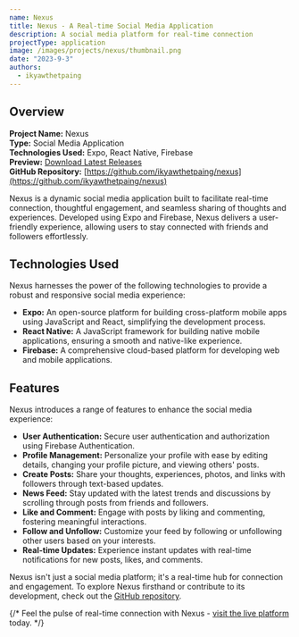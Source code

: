 ```yaml
---
name: Nexus
title: Nexus - A Real-time Social Media Application
description: A social media platform for real-time connection
projectType: application
image: /images/projects/nexus/thumbnail.png
date: "2023-9-3"
authors:
  - ikyawthetpaing
---
```


## Overview

**Project Name:** Nexus  
**Type:** Social Media Application  
**Technologies Used:** Expo, React Native, Firebase  
**Preview:** [Download Latest Releases](https://github.com/ikyawthetpaing/nexus/releases/download/v1.0.0/nexus-v1.0.0.apk)  
**GitHub Repository:** [https://github.com/ikyawthetpaing/nexus](https://github.com/ikyawthetpaing/nexus)

Nexus is a dynamic social media application built to facilitate real-time connection, thoughtful engagement, and seamless sharing of thoughts and experiences. Developed using Expo and Firebase, Nexus delivers a user-friendly experience, allowing users to stay connected with friends and followers effortlessly.

## Technologies Used

Nexus harnesses the power of the following technologies to provide a robust and responsive social media experience:

- **Expo:** An open-source platform for building cross-platform mobile apps using JavaScript and React, simplifying the development process.
- **React Native:** A JavaScript framework for building native mobile applications, ensuring a smooth and native-like experience.
- **Firebase:** A comprehensive cloud-based platform for developing web and mobile applications.

## Features

Nexus introduces a range of features to enhance the social media experience:

- **User Authentication:** Secure user authentication and authorization using Firebase Authentication.
- **Profile Management:** Personalize your profile with ease by editing details, changing your profile picture, and viewing others' posts.
- **Create Posts:** Share your thoughts, experiences, photos, and links with followers through text-based updates.
- **News Feed:** Stay updated with the latest trends and discussions by scrolling through posts from friends and followers.
- **Like and Comment:** Engage with posts by liking and commenting, fostering meaningful interactions.
- **Follow and Unfollow:** Customize your feed by following or unfollowing other users based on your interests.
- **Real-time Updates:** Experience instant updates with real-time notifications for new posts, likes, and comments.

Nexus isn't just a social media platform; it's a real-time hub for connection and engagement. To explore Nexus firsthand or contribute to its development, check out the [GitHub repository](https://github.com/ikyawthetpaing/nexus).

{/* Feel the pulse of real-time connection with Nexus - [visit the live platform](https://your-nexus-app-url) today. */}
